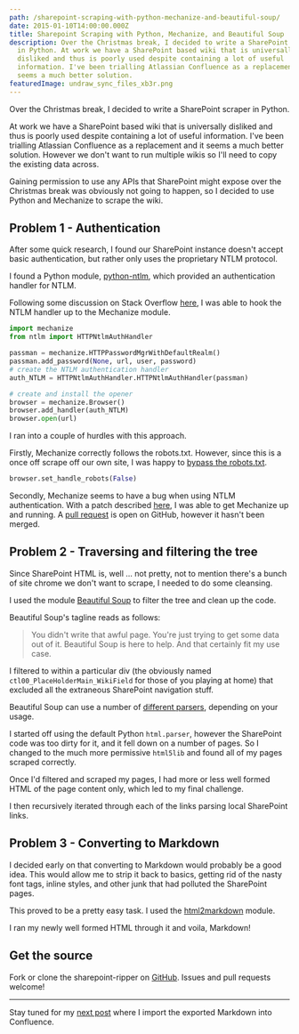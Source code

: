 ```yaml
---
path: /sharepoint-scraping-with-python-mechanize-and-beautiful-soup/
date: 2015-01-10T14:00:00.000Z
title: Sharepoint Scraping with Python, Mechanize, and Beautiful Soup
description: Over the Christmas break, I decided to write a SharePoint scraper
  in Python. At work we have a SharePoint based wiki that is universally
  disliked and thus is poorly used despite containing a lot of useful
  information. I've been trialling Atlassian Confluence as a replacement and it
  seems a much better solution.
featuredImage: undraw_sync_files_xb3r.png
---
```


Over the Christmas break, I decided to write a SharePoint scraper in Python.

At work we have a SharePoint based wiki that is universally disliked and thus is poorly used despite containing a lot of useful information. I've been trialling Atlassian Confluence as a replacement and it seems a much better solution. However we don't want to run multiple wikis so I'll need to copy the existing data across.

Gaining permission to use any APIs that SharePoint might expose over the Christmas break was obviously not going to happen, so I decided to use Python and Mechanize to scrape the wiki.

## Problem 1 - Authentication

After some quick research, I found our SharePoint instance doesn't accept basic authentication, but rather only uses the proprietary NTLM protocol.

I found a Python module, [python-ntlm](https://code.google.com/p/python-ntlm/), which provided an authentication handler for NTLM.

Following some discussion on Stack Overflow [here](http://stackoverflow.com/a/6029776/269297), I was able to hook the NTLM handler up to the Mechanize module.

```python
import mechanize
from ntlm import HTTPNtlmAuthHandler

passman = mechanize.HTTPPasswordMgrWithDefaultRealm()
passman.add_password(None, url, user, password)
# create the NTLM authentication handler
auth_NTLM = HTTPNtlmAuthHandler.HTTPNtlmAuthHandler(passman)

# create and install the opener
browser = mechanize.Browser()
browser.add_handler(auth_NTLM)
browser.open(url)
```

I ran into a couple of hurdles with this approach.

Firstly, Mechanize correctly follows the robots.txt. However, since this is a once off scrape off our own site, I was happy to [bypass the robots.txt](http://stackoverflow.com/questions/2846105/screen-scraping-getting-around-http-error-403-request-disallowed-by-robots-tx).

```python
browser.set_handle_robots(False)
```

Secondly, Mechanize seems to have a bug when using NTLM authentication. With a patch described [here](http://stackoverflow.com/a/14726708/269297), I was able to get Mechanize up and running. A [pull request](https://github.com/jjlee/mechanize/issues/88) is open on GitHub, however it hasn't been merged.

## Problem 2 - Traversing and filtering the tree

Since SharePoint HTML is, well ... not pretty, not to mention there's a bunch of site chrome we don't want to scrape, I needed to do some cleansing.

I used the module [Beautiful Soup](http://www.crummy.com/software/BeautifulSoup/) to filter the tree and clean up the code.

Beautiful Soup's tagline reads as follows:

> You didn't write that awful page. You're just trying to get some data out of it. Beautiful Soup is here to help.
> And that certainly fit my use case.

I filtered to within a particular div (the obviously named `ctl00_PlaceHolderMain_WikiField` for those of you playing at home) that excluded all the extraneous SharePoint navigation stuff.

Beautiful Soup can use a number of [different parsers](http://www.crummy.com/software/BeautifulSoup/bs4/doc/#installing-a-parser), depending on your usage.

I started off using the default Python `html.parser`, however the SharePoint code was too dirty for it, and it fell down on a number of pages. So I changed to the much more permissive `html5lib` and found all of my pages scraped correctly.

Once I'd filtered and scraped my pages, I had more or less well formed HTML of the page content only, which led to my final challenge.

I then recursively iterated through each of the links parsing local SharePoint links.

## Problem 3 - Converting to Markdown

I decided early on that converting to Markdown would probably be a good idea. This would allow me to strip it back to basics, getting rid of the nasty font tags, inline styles, and other junk that had polluted the SharePoint pages.

This proved to be a pretty easy task. I used the [html2markdown](https://github.com/aaronsw/html2text) module.

I ran my newly well formed HTML through it and voila, Markdown!

## Get the source

Fork or clone the sharepoint-ripper on [GitHub](https://github.com/zorfling/sharepoint-ripper). Issues and pull requests welcome!

---

Stay tuned for my [next post](/markdown-to-confluence-with-ruby-and-soap/) where I import the exported Markdown into Confluence.
